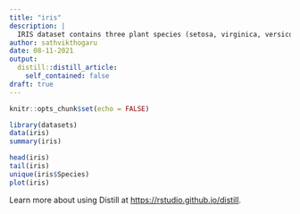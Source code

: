 ```yaml
---
title: "iris"
description: |
  IRIS dataset contains three plant species (setosa, virginica, versicolor) and four features measured for each sample.
author: sathvikthogaru
date: 08-11-2021
output:
  distill::distill_article:
    self_contained: false
draft: true
---
```



```r
knitr::opts_chunk$set(echo = FALSE)
```

```r
library(datasets)
data(iris)
summary(iris)
```

```r
head(iris)
tail(iris)
unique(iris$Species)
plot(iris)
```

Learn more about using Distill at <https://rstudio.github.io/distill>.


